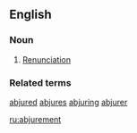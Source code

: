 ==English==

===Noun===
{{en-noun}}

# {{context|rare}} [[renunciation|Renunciation]]

===Related terms===
[[abjured]] [[abjures]] [[abjuring]] [[abjurer]]

[[ru:abjurement]]